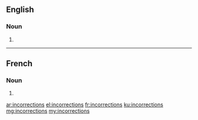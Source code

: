 ==English==

===Noun===
{{head|en}}

# {{plural of|incorrection}}

----

==French==

===Noun===
{{head|fr|g=f-p}}

# {{plural of|incorrection|lang=fr}}

[[ar:incorrections]]
[[el:incorrections]]
[[fr:incorrections]]
[[ku:incorrections]]
[[mg:incorrections]]
[[my:incorrections]]